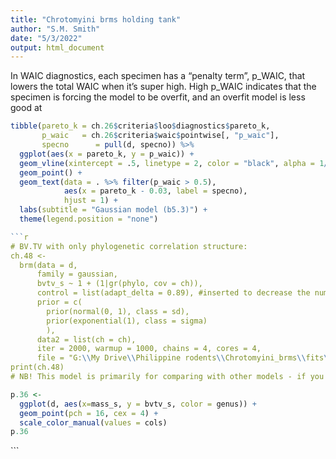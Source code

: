 ```yaml
---
title: "Chrotomyini brms holding tank"
author: "S.M. Smith"
date: "5/3/2022"
output: html_document
---
```


In WAIC diagnostics, each specimen has a "penalty term", p_WAIC, that lowers the total WAIC when it's super high. High p_WAIC indicates that the specimen is forcing the model to be overfit, and an overfit model is less good at 
```r
tibble(pareto_k = ch.26$criteria$loo$diagnostics$pareto_k,
       p_waic   = ch.26$criteria$waic$pointwise[, "p_waic"],
       specno      = pull(d, specno)) %>%
  ggplot(aes(x = pareto_k, y = p_waic)) +
  geom_vline(xintercept = .5, linetype = 2, color = "black", alpha = 1/2) +
  geom_point() +
  geom_text(data = . %>% filter(p_waic > 0.5),
            aes(x = pareto_k - 0.03, label = specno),
            hjust = 1) +
  labs(subtitle = "Gaussian model (b5.3)") +
  theme(legend.position = "none")
```

```r

```r
# BV.TV with only phylogenetic correlation structure:
ch.48 <- 
  brm(data = d, 
      family = gaussian,
      bvtv_s ~ 1 + (1|gr(phylo, cov = ch)),
      control = list(adapt_delta = 0.89), #inserted to decrease the number of divergent transitions here
      prior = c(
        prior(normal(0, 1), class = sd),
        prior(exponential(1), class = sigma)
        ),
      data2 = list(ch = ch),
      iter = 2000, warmup = 1000, chains = 4, cores = 4,
      file = "G:\\My Drive\\Philippine rodents\\Chrotomyini_brms\\fits\\ch.48")
print(ch.48)
# NB! This model is primarily for comparing with other models - if you consider phylogenetic covariance structure only, does it allow you to predict bv.tv better than, or equally as well as, when you include mass/genus? I don't know that there's a good way to plot this. 
```


```r

p.36 <- 
  ggplot(d, aes(x=mass_s, y = bvtv_s, color = genus)) + 
  geom_point(pch = 16, cex = 4) +
  scale_color_manual(values = cols)
p.36

```

```

